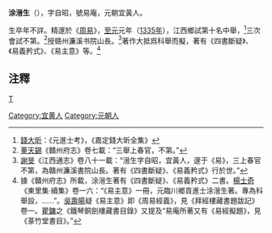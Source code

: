 '''涂溍生'''（{{bd|?||?}}），字自昭，號易庵，元朝宜黃人。

生卒年不詳。精邃於《[[周易|周易]]》，[[至元|至元]]元年（[[1335年|1335年]]），江西鄉試第十名中舉，<ref>[[錢大昕|錢大昕]]：《元進士考》，《嘉定錢大昕全集》</ref>三次會試不第。<ref>[[董天錫|董天錫]]《贛州府志》卷七載：“三舉上春官，不第。”</ref>授赣州濂溪书院山長。<ref>[[謝旻|謝旻]]《江西通志》卷八十一載：“溍生字自昭，宜黃人，邃于《易》，三上春官不第，為贛州濂溪書院山長。著有《四書斷疑》、《易義矜式》行於世。”</ref>著作大抵爲科舉而擬，著有《四書斷疑》、《易義矜式》、《易主意》等。<ref>據《贛州府志》所載，涂溍生著有《四書斷疑》、《易義矜式》二書。[[楊士奇|楊士奇]]《東里集·續集》卷一六：“《易主意》一冊，元臨川鄉貢進士涂溍生著。專為科舉設，……”。[[吳壽暘|吳壽暘]]疑《易主意》即《周易經義》，見《拜經樓藏書題跋記》卷一。[[瞿鏞|瞿鏞]]之《鐵琴銅劍樓藏書目錄》又提及“易庵所著又有《易經擬題》，見《菉竹堂書目》。”</ref>

==注釋==
{{reflist}}

[[category:經學家|T]]
[[Category:宜黄人|Category:宜黄人]]
[[Category:元朝人|Category:元朝人]]